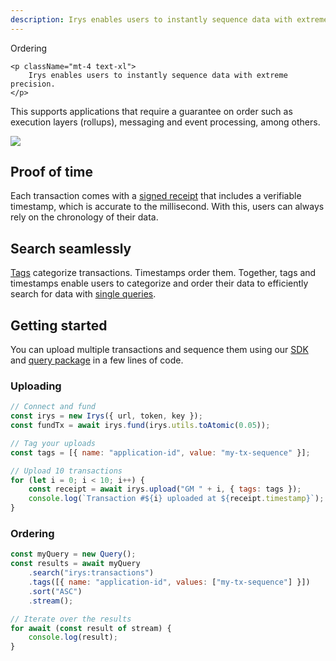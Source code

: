```yaml
---
description: Irys enables users to instantly sequence data with extreme precision.
---
```



<div className="flex flex-col mt-5">
	<div className="flex items-end">
    	<div className=""><Heading level={1}>Ordering</Heading></div>
    </div>

    <p className="mt-4 text-xl">
    	Irys enables users to instantly sequence data with extreme precision.
    </p>

</div>

This supports applications that require a guarantee on order such as execution layers (rollups),
messaging and event processing, among others.

<img className="mt-5 rounded-lg" src="/img/overview/irys-ordering.png" />

## Proof of time

Each transaction comes with a [signed receipt](/learn/receipts) that includes a verifiable timestamp, which is accurate to the millisecond. With this, users can always rely on the chronology of their data.

## Search seamlessly

[Tags](/developer-docs/tags) categorize transactions. Timestamps order them. Together, tags and timestamps enable users to categorize and order their data to efficiently search for data with [single queries](/developer-docs/querying/query-package).

## Getting started

You can upload multiple transactions and sequence them using our [SDK](/developer-docs/irys-sdk) and [query package](/developer-docs/querying/query-package) in a few lines of code.

### Uploading

```js
// Connect and fund
const irys = new Irys({ url, token, key });
const fundTx = await irys.fund(irys.utils.toAtomic(0.05));

// Tag your uploads
const tags = [{ name: "application-id", value: "my-tx-sequence" }];

// Upload 10 transactions
for (let i = 0; i < 10; i++) {
	const receipt = await irys.upload("GM " + i, { tags: tags });
	console.log(`Transaction #${i} uploaded at ${receipt.timestamp}`);
}
```

### Ordering

```js
const myQuery = new Query();
const results = await myQuery
	.search("irys:transactions")
	.tags([{ name: "application-id", values: ["my-tx-sequence"] }])
	.sort("ASC")
	.stream();

// Iterate over the results
for await (const result of stream) {
	console.log(result);
}
```

